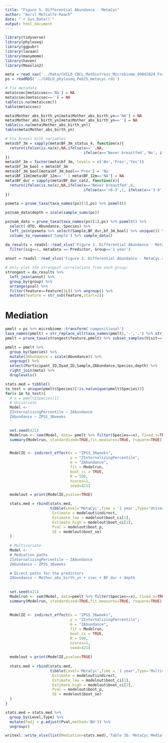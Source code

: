 ---
title: "Figure 5. Differential Abundance - MetaCyc"
author: "Avril Metcalfe-Roach"
date: "`r Sys.Date()`"
output: html_document
---

```{r}
library(tidyverse)
library(phyloseq)
library(ggpubr)
library(lavaan)
library(manymome)
library(haven)
library(Maaslin2)

meta = read_sav('../Data/CHILD_CBCL_MatDistress_Microbiome_09042024_ForAvril.sav')
ps = readRDS('../CHILD_phyloseq_Feb25_metacyc.rds')

# Fix metadata
meta$csec[meta$csec=='NA'] = NA
meta$csec[meta$csec==''] = NA
table(is.na(meta$csec))
table(meta$csec)

meta$Mother_abs_birth_yn[meta$Mother_abs_birth_yn=='NA'] = NA
meta$Mother_abs_birth_yn[meta$Mother_abs_birth_yn==''] = NA
table(is.na(meta$Mother_abs_birth_yn))
table(meta$Mother_abs_birth_yn)

# Fix breast milk variables
meta$bf_3m = sapply(meta$BF_3m_status_4, function(x){
  return(ifelse(is.na(x),NA,ifelse(x=='',NA,
                                   ifelse(x=='Never breastfed','No', ifelse(x=='Zero','Prev','Yes')))))
})
meta$bf_3m = factor(meta$bf_3m, levels = c('No','Prev','Yes'))
meta$bf_3m_bool = meta$bf_3m
meta$bf_3m_bool[meta$bf_3m_bool=='Prev'] = 'No'
meta$BF_12m[meta$BF_12m=='' | meta$BF_12m=='NA'] = NA
meta$BF_dur = sapply(meta$BF_dur_cat2, function(x){
  return(ifelse(is.na(x),NA,ifelse(x=='Never breastfed',0,
                                   ifelse(x=='>0-3',1, ifelse(x=='3-9',2,ifelse(x=='9-12',3,4))))))
})

psmeta = prune_taxa(taxa_names(ps)[1],ps) %>% psmelt()

ps@sam_data$depth = scale(sample_sums(ps))

ps@sam_data = prune_taxa(taxa_names(ps)[1],ps) %>% psmelt() %>% 
  select(-OTU,-Abundance,-Species) %>% 
  left_join(psmeta %>% select(Sample,BF_dur,bf_3m_bool) %>% unique()) %>% 
  column_to_rownames('Sample') %>% sample_data()
```

```{r Load significant functions}
da_results = readxl::read_xlsx('Figure 3. Differential Abundance - MetaCyc.xlsx') %>% 
  filter(sig==1, metadata == Predictor, Group=='1 year') 
  
annot = readxl::read_xlsx('Figure 3. Differential Abundance - MetaCyc.xlsx',sheet='Annotations') %>% unique()

# Only plot the strongest correlations from each group:
strongest = da_results %>% 
  left_join(annot) %>% 
  group_by(group) %>% 
  arrange(pval) %>% 
  filter(feature==feature[1L]) %>% ungroup() %>% 
  mutate(feature = str_sub(feature,start=2))
```

# Mediation

```{r}
pmelt = ps %>% microbiome::transform('compositional')
taxa_names(pmelt) = str_replace_all(taxa_names(pmelt),'-','.') %>% str_replace_all('[+]','.')
pmelt = prune_taxa(strongest$feature,pmelt) %>% subset_samples(Visit=='1year') %>% psmelt()

pmelt = pmelt %>% 
  group_by(Species) %>% 
  mutate(ZAbundance = scale(Abundance)) %>% 
  ungroup() %>% 
  select(Participant_ID,Dyad_ID,Sample,ZAbundance,Species,depth) %>% 
  right_join(meta) %>% 
  droplevels()
```

```{r}
stats.med = tibble()
to_test = unique(pmelt$Species)[!is.na(unique(pmelt$Species))]
for(x in to_test){
  # x = pmelt$Species[1]
  # Univariate
  Model <-'
  ZInternalizingPercentile ~ ZAbundance
  ZAbundance ~ ZPSS_36weeks
  '

  set.seed(421)
  Modelrun <- sem(Model, data= pmelt %>% filter(Species==x), fixed.x=TRUE, missing="ml")
  summary(Modelrun, standardized=TRUE,fit.measures=TRUE, rsquare=TRUE)


  ModelIE <- indirect_effect(x = "ZPSS_36weeks",
                             y = "ZInternalizingPercentile",
                             m = "ZAbundance",
                             fit = Modelrun,
                             boot_ci = TRUE,
                             R = 500,
                             ncores=1,
                             seed=421)

  modelout = print(ModelIE,pvalue=TRUE)

  stats.med = rbind(stats.med,
                    tibble(Level='MetaCyc',Time = '1 year',Type='Univariable',Taxon=x,
                     Estimate = modelout$indirect,
                     Estimate_low = modelout$boot_ci[1],
                     Estimate_high = modelout$boot_ci[2],
                     Pval = modelout$boot_p,
                     SE = modelout$boot_se)
  )
  
  # Multivariate
  Model <- '
  # Mediation paths
  ZInternalizingPercentile ~ ZAbundance
  ZAbundance ~ ZPSS_36weeks

  # Direct paths for the predictors
  ZAbundance ~ Mother_abs_birth_yn + csec + BF_dur + depth
  '
  
  set.seed(421)
  Modelrun <- sem(Model, data=pmelt %>% filter(Species==x), fixed.x=TRUE, missing="ml")
  summary(Modelrun, standardized=TRUE,fit.measures=TRUE, rsquare=TRUE)
  
  
  ModelIE <- indirect_effect(x = "ZPSS_36weeks",
                             y = "ZInternalizingPercentile",
                             m = "ZAbundance",
                             fit = Modelrun,
                             boot_ci = TRUE,
                             R = 500,
                             ncores=1,
                             seed=421)
  
  modelout = print(ModelIE,pvalue=TRUE)
  
  stats.med = rbind(stats.med,
                    tibble(Level='MetaCyc',Time = '1 year',Type='Multivariable',Taxon=x,
                     Estimate = modelout$indirect,
                     Estimate_low = modelout$boot_ci[1],
                     Estimate_high = modelout$boot_ci[2],
                     Pval = modelout$boot_p,
                     SE = modelout$boot_se)
  )
}

stats.med = stats.med %>% 
  group_by(Level,Type) %>% 
  mutate(Padj = p.adjust(Pval,method='BH')) %>% 
  ungroup()
```

```{r Save stats}
writexl::write_xlsx(list(Mediation=stats.med),'Table 3b. MetaCyc Mediation.xlsx')
```